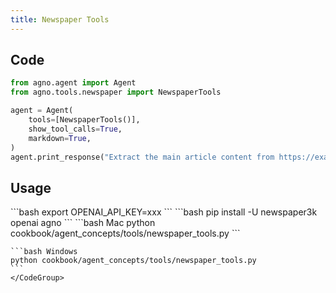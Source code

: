 ```yaml
---
title: Newspaper Tools
---
```


## Code

```python cookbook/agent_concepts/tools/newspaper_tools.py
from agno.agent import Agent
from agno.tools.newspaper import NewspaperTools

agent = Agent(
    tools=[NewspaperTools()],
    show_tool_calls=True,
    markdown=True,
)
agent.print_response("Extract the main article content from https://example.com/article")
```

## Usage

<Steps>
  <Snippet file="create-venv-step.mdx" />

  <Step title="Set your API key"> 
    ```bash
    export OPENAI_API_KEY=xxx
    ```
  </Step>

  <Step title="Install libraries">
    ```bash
    pip install -U newspaper3k openai agno
    ```
  </Step>

  <Step title="Run Agent">
    <CodeGroup>
    ```bash Mac
    python cookbook/agent_concepts/tools/newspaper_tools.py
    ```

    ```bash Windows
    python cookbook/agent_concepts/tools/newspaper_tools.py
    ```
    </CodeGroup>
  </Step>
</Steps>